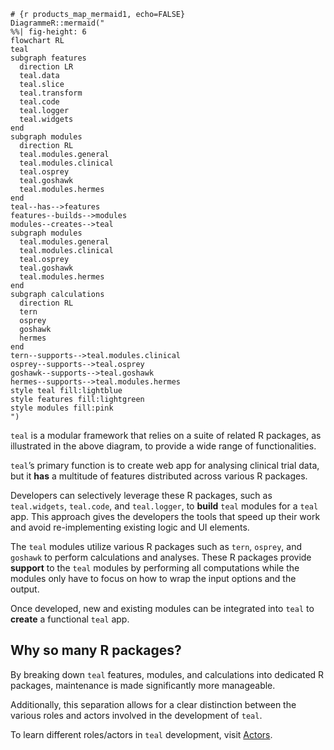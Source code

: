 
```
# {r products_map_mermaid1, echo=FALSE}
DiagrammeR::mermaid("
%%| fig-height: 6
flowchart RL
teal
subgraph features
  direction LR
  teal.data
  teal.slice
  teal.transform
  teal.code
  teal.logger
  teal.widgets
end
subgraph modules
  direction RL
  teal.modules.general
  teal.modules.clinical
  teal.osprey
  teal.goshawk
  teal.modules.hermes
end
teal--has-->features
features--builds-->modules
modules--creates-->teal
subgraph modules
  teal.modules.general
  teal.modules.clinical
  teal.osprey
  teal.goshawk
  teal.modules.hermes
end
subgraph calculations
  direction RL
  tern
  osprey
  goshawk
  hermes
end
tern--supports-->teal.modules.clinical
osprey--supports-->teal.osprey
goshawk--supports-->teal.goshawk
hermes--supports-->teal.modules.hermes
style teal fill:lightblue
style features fill:lightgreen
style modules fill:pink
")
```

`teal` is a modular framework that relies on a suite of related R packages, as illustrated in the above diagram, to provide a wide range of functionalities.

`teal`'s primary function is to create web app for analysing clinical trial data, but it **has** a multitude of features distributed across various R packages.

Developers can selectively leverage these R packages, such as `teal.widgets`, `teal.code`, and `teal.logger`, to **build** `teal` modules for a `teal` app. This approach gives the developers the tools that speed up their work and avoid re-implementing existing logic and UI elements.

The `teal` modules utilize various R packages such as `tern`, `osprey`, and `goshawk` to perform calculations and analyses.
These R packages provide **support** to the `teal` modules by performing all computations while the modules only have to focus on how to wrap the input options and the output.

Once developed, new and existing modules can be integrated into `teal` to **create** a functional `teal` app.

## Why so many R packages?

By breaking down `teal` features, modules, and calculations into dedicated R packages, maintenance is made significantly more manageable.

Additionally, this separation allows for a clear distinction between the various roles and actors involved in the development of `teal`.

To learn different roles/actors in `teal` development, visit [Actors](actors.qmd).
